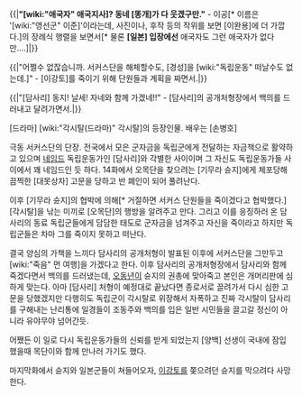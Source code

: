 {{|'''"[wiki:"애국자" 애국지사]? 동네 [똥개]가 다 웃겠구만."''' - 이공[* 이름은 '[wiki:"영선군" 이준]'이라는데, 사진이나, 후작 등의 작위를 보면 [이완용]에 더 가깝다.]의 장례식 행렬을 보면서[* 물론 '''[일본] 입장에선''' 애국자도 그런 애국자가 없다만....]|}}

{{|"어쩔수 없잖습니까. 서커스단을 해체할수도, [경성]을 [wiki:"독립운동" 떠날수도 없는데.]" - [이강토]를 죽이기 위해 단원들과 계획을 짜면서.|}}

{{|"[담사리] 동지! 날세! 자네와 함께 가겠네!!" - [담사리]의 공개처형장에서 백의를 드러내고 달려가면서.|}}

[드라마] [wiki:"각시탈(드라마)" 각시탈]의 등장인물. 배우는 [손병호]

극동 서커스단의 단장. 전국에서 모은 군자금을 독립군에게 전달하는 자금책으로 활약하고 있으며 [[네임드]] 독립운동가인 [담사리]와 각별한 사이이며 그 자신도 독립운동가들 사이에서 꽤 네임드인 듯 하다. 14화에서 오목단을 찾으려는 [기무라 슌지]에게 체포당해 끔찍한 [대못상자] 고문을 당하고 반 폐인이 되어 풀려난다.

이후 [기무라 슌지]의 협박에 의해[* 거절하면 서커스 단원들을 죽이겠다고 협박했다.] [각시탈]을 낚는 미끼로 [오목단]의 행방을 알려주고 만다. 그리고 이를 응징하러 온 담사리의 동료 독립군들에게 담담한 태도로 군자금을 넘겨주고 자신을 죽이라고 하지만 독립군들은 차마 그를 죽이지 못하고 떠난다.

결국 양심의 가책을 느끼다 담사리의 공개처형이 발표된 이후에 서커스단을 그만두고 [wiki:"죽음" 먼 여행]을 가겠다고 한다. 이후 담사리의 공개처형장에서 담사리와 함께 죽겠다면서 백의를 드러냈는데, [[오동년]]이 슌지의 권총에 맞아죽고 본인은 개머리판에 심하게 맞는다. 아마 [담사리] 처형이 예정대로 끝났다면 종로서로 끌려가서 다시 심한 고문을 당했겠지만 다행히도 독립군이 각시탈로 위장해서 자폭하고 진짜 각시탈이 담사리를 구해내는 난리통에 일경들이 조동주와 백의를 입은 일반 시민들을 끌고갈 정신이 아니라 유야무야 넘어간듯.

어쨌든 이 일로 다시 독립운동가들의 신뢰를 받게 되었는지 [양백] 선생이 국내에 잠입했을때 목단이와 함께 만나러 가기도 했다. 

마지막화에서 슌지와 일본군들이 쳐들어오자, [[이강토]]를 쫒으려던 슌지를 막으려다 사망한다.
